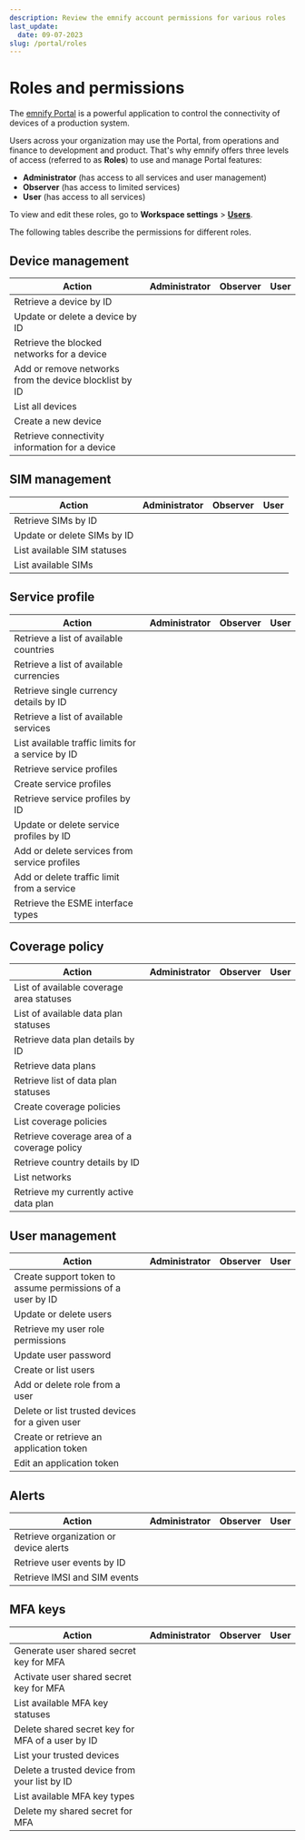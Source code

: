 ```yaml
---
description: Review the emnify account permissions for various roles
last_update: 
  date: 09-07-2023
slug: /portal/roles
---
```


# Roles and permissions


The [emnify Portal](https://portal.emnify.com/) is a powerful application to control the connectivity of devices of a production system.

Users across your organization may use the Portal, from operations and finance to development and product.
That's why emnify offers three levels of access (referred to as **Roles**) to use and manage Portal features:

- **Administrator** (has access to all services and user management)
- **Observer** (has access to limited services)
- **User** (has access to all services)

To view and edit these roles, go to **Workspace settings**&nbsp;<span aria-label="and then">></span> [**Users**](https://portal.emnify.com/organisation-settings/users).

The following tables describe the permissions for different roles.

## Device management

| Action | Administrator | Observer | User |
| ------ | :---: | :------: | :--: |
| Retrieve a device by ID | <Check alt="Yes" /> | <Check alt="Yes" /> | <Check alt="Yes" /> |
| Update or delete a device by ID | <Check alt="Yes" /> | <Close alt="No" /> | <Check alt="Yes" /> |
| Retrieve the blocked networks for a device | <Check alt="Yes" /> | <Check alt="Yes" /> | <Check alt="Yes" /> |
| Add or remove networks from the device blocklist by ID | <Check alt="Yes" /> | <Close alt="No" /> | <Check alt="Yes" /> |
| List all devices | <Check alt="Yes" /> | <Check alt="Yes" /> | <Check alt="Yes" /> |
| Create a new device | <Check alt="Yes" /> | <Close alt="No" /> | <Check alt="Yes" /> |
| Retrieve connectivity information for a device | <Check alt="Yes" /> | <Check alt="Yes" /> | <Check alt="Yes" /> |

## SIM management

| Action | Administrator | Observer | User |
| ------ | :---: | :------: | :--: |
| Retrieve SIMs by ID | <Check alt="✓" /> | <Check alt="Yes" /> | <Check alt="Yes" /> |
| Update or delete SIMs by ID | <Check alt="Yes" /> | <Close alt="No" /> | <Check alt="Yes" /> |
| List available SIM statuses | <Check alt="Yes" /> | <Check alt="Yes" /> | <Check alt="Yes" /> |
| List available SIMs | <Check alt="Yes" /> | <Check alt="Yes" /> | <Check alt="Yes" /> |

## Service profile

| Action | Administrator | Observer | User |
| ------ | :---: | :------: | :--: |
| Retrieve a list of available countries | <Check alt="Yes" /> | <Check alt="Yes" /> | <Check alt="Yes" /> |
| Retrieve a list of available currencies | <Check alt="Yes" /> | <Check alt="Yes" /> | <Check alt="Yes" /> |
| Retrieve single currency details by ID | <Check alt="Yes" /> | <Check alt="Yes" /> | <Check alt="Yes" /> |
| Retrieve a list of available services | <Check alt="Yes" /> | <Check alt="Yes" /> | <Check alt="Yes" /> |
| List available traffic limits for a service by ID | <Check alt="Yes" /> | <Check alt="Yes" /> | <Check alt="Yes" /> |
| Retrieve service profiles | <Check alt="Yes" /> | <Check alt="Yes" /> | <Check alt="Yes" /> |
| Create service profiles | <Check alt="Yes" /> | <Close alt="No" /> | <Check alt="Yes" />
| Retrieve service profiles by ID | <Check alt="Yes" /> | <Check alt="Yes" /> | <Check alt="Yes" /> |
| Update or delete service profiles by ID | <Check alt="Yes" /> | <Close alt="No" /> | <Check alt="Yes" /> |
| Add or delete services from service profiles | <Check alt="Yes" /> | <Close alt="No" /> | <Check alt="Yes" /> |
| Add or delete traffic limit from a service | <Check alt="Yes" /> | <Close alt="No" /> | <Check alt="Yes" /> |
| Retrieve the ESME interface types | <Check alt="Yes" /> | <Close alt="No" /> | <Check alt="Yes" /> |

## Coverage policy

| Action | Administrator | Observer | User |
| ------ | :---: | :------: | :--: |
| List of available coverage area statuses | <Check alt="Yes" /> | <Check alt="Yes" /> | <Check alt="Yes" /> |
| List of available data plan statuses | <Check alt="Yes" /> | <Check alt="Yes" /> | <Check alt="Yes" /> |
| Retrieve data plan details by ID | <Check alt="Yes" /> | <Check alt="Yes" /> | <Check alt="Yes" /> |
| Retrieve data plans | <Check alt="Yes" /> | <Check alt="Yes" /> | <Check alt="Yes" /> |
| Retrieve list of data plan statuses | <Check alt="Yes" /> | <Check alt="Yes" /> | <Check alt="Yes" /> |
| Create coverage policies | <Check alt="Yes" /> | <Close alt="No" /> | <Check alt="Yes" /> |
| List coverage policies | <Check alt="Yes" /> | <Check alt="Yes" /> | <Check alt="Yes" /> |
| Retrieve coverage area of a coverage policy | <Check alt="Yes" /> | <Check alt="Yes" /> | <Check alt="Yes" /> |
| Retrieve country details by ID | <Check alt="Yes" /> | <Check alt="Yes" /> | <Check alt="Yes" /> |
| List networks | <Check alt="Yes" /> | <Check alt="Yes" /> | <Check alt="Yes" /> |
| Retrieve my currently active data plan | <Check alt="Yes" /> | <Check alt="Yes" /> | <Check alt="Yes" /> |

## User management

| Action | Administrator | Observer | User |
| ------ | :---: | :------: | :--: |
| Create support token to assume permissions of a user by ID | <Close alt="No" /> | <Close alt="No" /> | <Close alt="No" /> |
| Update or delete users | <Check alt="Yes" /> | <Close alt="No" /> | <Close alt="No" /> |
| Retrieve my user role permissions | <Check alt="Yes" /> | <Check alt="Yes" /> | <Check alt="Yes" /> |
| Update user password | <Check alt="Yes" /> | <Check alt="Yes" /> | <Check alt="Yes" /> |
| Create or list users | <Check alt="Yes" /> | <Close alt="No" /> | <Close alt="No" /> |
| Add or delete role from a user | <Check alt="Yes" /> | <Close alt="No" /> | <Close alt="No" /> |
| Delete or list trusted devices for a given user | <Check alt="Yes" /> | <Close alt="No" /> | <Close alt="No" /> |
| Create or retrieve an application token | <Check alt="Yes" /> | <Check alt="Yes" /> | <Check alt="Yes" /> |
| Edit an application token | <Check alt="Yes" /> | <Close alt="No" /> | <Close alt="No" /> |

## Alerts

| Action | Administrator | Observer | User |
| ------ | :---: | :------: | :--: |
| Retrieve organization or device alerts | <Check alt="Yes" /> | <Check alt="Yes" /> | <Check alt="Yes" /> |
| Retrieve user events by ID | <Check alt="Yes" /> | <Close alt="No" /> | <Close alt="No" /> |
| Retrieve IMSI and SIM events | <Check alt="Yes" /> | <Check alt="Yes" /> | <Check alt="Yes" /> |

## MFA keys

| Action | Administrator | Observer | User |
| ------ | :---: | :------: | :--: |
| Generate user shared secret key for MFA | <Check alt="Yes" /> | <Check alt="Yes" /> | <Check alt="Yes" /> |
| Activate user shared secret key for MFA | <Check alt="Yes" /> | <Check alt="Yes" /> | <Check alt="Yes" /> |
| List available MFA key statuses | <Check alt="Yes" /> | <Check alt="Yes" /> | <Check alt="Yes" /> |
| Delete shared secret key for MFA of a user by ID | <Check alt="Yes" /> | <Close alt="No" /> | <Close alt="No" /> |
| List your trusted devices | <Check alt="Yes" /> | <Check alt="Yes" /> | <Check alt="Yes" /> |
| Delete a trusted device from your list by ID | <Check alt="Yes" /> | <Check alt="Yes" /> | <Check alt="Yes" /> |
| List available MFA key types | <Check alt="Yes" /> | <Check alt="Yes" /> | <Check alt="Yes" /> |
| Delete my shared secret for MFA | <Check alt="Yes" /> | <Check alt="Yes" /> | <Check alt="Yes" /> |

